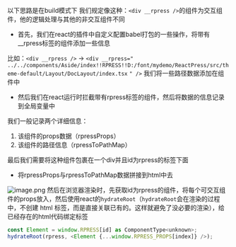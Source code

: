 以下思路是在build模式下
我们规定像这种：`<div __rpress />`的组件为交互组件，他的逻辑处理与其他的非交互组件不同

- 首先，我们在react的插件中自定义配置babel打包的一些操作，将带有__rpress标签的组件添加一些信息

比如：`<div __rpress />` -> 
`<div __rpress="`
`../../components/Aside/index!!RPRESS!!D:/font/mydemo/ReactPress/src/theme-default/Layout/DocLayout/index.tsx`
`" />`
我们将一些路径数据添加在组件中

- 然后我们在react运行时拦截带有rpress标签的组件，然后将数据的信息记录到全局变量中

我们一般记录两个详细信息：

1. 该组件的props数据（rpressProps）
2. 该组件的路径信息（rpressToPathMap）

最后我们需要将这种组件包裹在一个div并且id为rpress的标签下面

- 将rpressProps与rpressToPathMap数据拼接到html中去

![image.png](https://cdn.nlark.com/yuque/0/2024/png/34286503/1716733426358-2d10d89a-b62c-44f2-8c02-ac056e96eeed.png#averageHue=%232a2929&clientId=u277b9ff0-eb45-4&from=paste&height=493&id=u873c2df2&originHeight=739&originWidth=1042&originalType=binary&ratio=1.5&rotation=0&showTitle=false&size=45383&status=done&style=none&taskId=u4357ba49-ea14-49af-b074-6e32abcc017&title=&width=694.6666666666666)
然后在浏览器渲染时，先获取id为rpress的组件，将每个可交互组件的props放入，然后使用react的`hydrateRoot`（`hydrateRoot`会在渲染的过程中，不创建 html 标签，而是直接关联已有的。这样就避免了没必要的渲染），给已经存在的html代码绑定标签
```javascript
const Element = window.RPRESS[id] as ComponentType<unknown>;
hydrateRoot(rpress, <Element {...window.RPRESS_PROPS[index]} />);
```
















